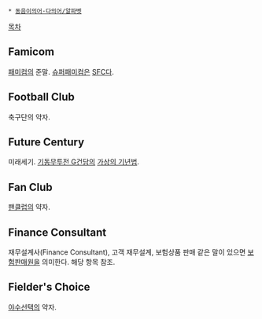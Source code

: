  * [[동음이의어·다의어/알파벳]]

[[목차]]
== Famicom ==
[[패미컴]]의 준말. [[슈퍼패미컴]]은 [[SFC]]다.

== Football Club ==
축구단의 약자.

== Future Century ==
미래세기. [[기동무투전 G건담]]의 [[가상의 기년법]].

== Fan Club ==
[[팬클럽]]의 약자.

== Finance Consultant ==
재무설계사(Finance Consultant), 고객 재무설계, 보험상품 판매 같은 말이 있으면 [[보험판매원]]을 의미한다. 해당 항목 참조.

== Fielder's Choice ==
[[야수선택]]의 약자.
 
